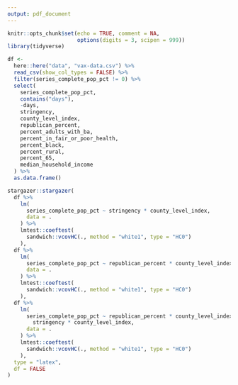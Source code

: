 ```yaml
---
output: pdf_document
---
```


```r
knitr::opts_chunk$set(echo = TRUE, comment = NA,
                      options(digits = 3, scipen = 999))
library(tidyverse)
```

```r
df <-
  here::here("data", "vax-data.csv") %>%
  read_csv(show_col_types = FALSE) %>% 
  filter(series_complete_pop_pct != 0) %>% 
  select(
    series_complete_pop_pct,
    contains("days"),
    -days,
    stringency,
    county_level_index,
    republican_percent,
    percent_adults_with_ba,
    percent_in_fair_or_poor_health,
    percent_black,
    percent_rural,
    percent_65,
    median_household_income
  ) %>%
  as.data.frame()
```

```r
stargazer::stargazer(
  df %>% 
    lm(
      series_complete_pop_pct ~ stringency * county_level_index,
      data = .
    ) %>% 
    lmtest::coeftest(
      sandwich::vcovHC(., method = "white1", type = "HC0")
    ),
  df %>% 
    lm(
      series_complete_pop_pct ~ republican_percent * county_level_index,
      data = .
    ) %>% 
    lmtest::coeftest(
      sandwich::vcovHC(., method = "white1", type = "HC0")
    ),
  df %>% 
    lm(
      series_complete_pop_pct ~ republican_percent * county_level_index + 
        stringency * county_level_index,
      data = .
    ) %>% 
    lmtest::coeftest(
      sandwich::vcovHC(., method = "white1", type = "HC0")
    ),
  type = "latex",
  df = FALSE
)

```




